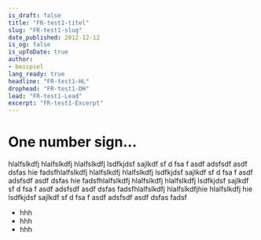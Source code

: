 ```yaml
---
is_draft: false
title: "FR-test1-titel"
slug: "FR-test1-slug"
date_published: 2012-12-12
is_og: false
is_upToDate: true
author: 
- beispiel
lang_ready: true
headline: "FR-test1-HL"
drophead: "FR-test1-DH"
lead: "FR-test1-Lead"
excerpt: "FR-test1-Excerpt"
---
```


# One number sign…

hlalfslkdfj hlalfslkdfj hlalfslkdfj lsdfkjdsf sajlkdf sf d fsa f asdf adsfsdf asdf dsfas hie
fadsfhlalfslkdfj hlalfslkdfj hlalfslkdfj lsdfkjdsf sajlkdf sf d fsa f asdf adsfsdf asdf dsfas hie
fadsfhlalfslkdfj hlalfslkdfj hlalfslkdfj lsdfkjdsf sajlkdf sf d fsa f asdf adsfsdf asdf dsfas fadsfhlalfslkdfj hlalfslkdfjhie
 hlalfslkdfj hie 
lsdfkjdsf sajlkdf sf d fsa f asdf adsfsdf asdf dsfas fadsf

* hhh
* hhh 
* hhh